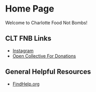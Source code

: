 # Home Page

Welcome to Charlotte Food Not Bombs!

## CLT FNB Links
- [Instagram](https://www.instagram.com/clt_food_not_bombs/)
- [Open Collective For Donations](https://opencollective.com/clt-fnb)

## General Helpful Resources
- [FindHelp.org](https://www.findhelp.org/search_results/28203)